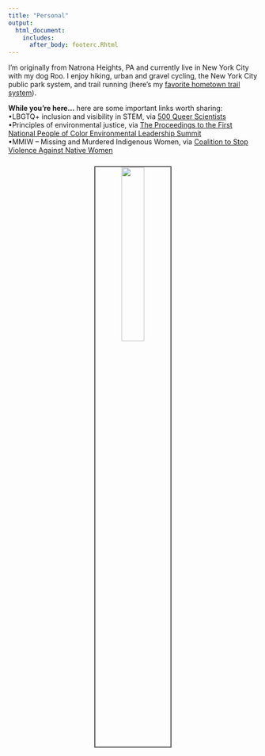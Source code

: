 ```yaml
---
title: "Personal"
output:
  html_document:
    includes:
      after_body: footerc.Rhtml
---
```


I'm originally from Natrona Heights, PA and currently live in New York City with my dog Roo. I enjoy hiking, urban and gravel cycling, the New York City public park system, and trail running (here's my [favorite hometown trail system](https://rachelcarsontrails.org/)). 
<br>

<b>While you're here...</b> here are some important links worth sharing:
<br>
<span>&#8226;</span>LBGTQ+ inclusion and visibility in STEM, via [500 Queer Scientists](https://www.500queerscientists.com/) 
<br>
<span>&#8226;</span>Principles of environmental justice, via [The Proceedings to the First National People of Color Environmental Leadership Summit](https://www.ejnet.org/ej/principles.html)
<br>
<span>&#8226;</span>MMIW – Missing and Murdered Indigenous Women, via [Coalition to Stop Violence Against Native Women](https://www.csvanw.org/mmiw/)
<p style="text-align:center;"><img src="Roo.gif" style="width:30%; border:2px solid #525252" ALIGN = "center" HSPACE="10" VSPACE="10"/></p>
<br>






